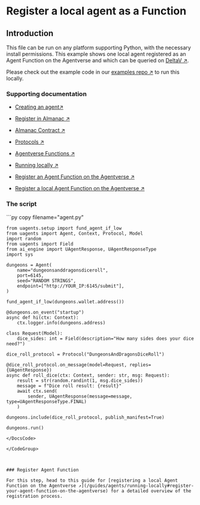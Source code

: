 
# Register a local agent as a Function

## Introduction

This file can be run on any platform supporting Python, with the necessary install permissions. This example shows one local agent registered as an Agent Function on the Agentverse and which can be queried on [DeltaV ↗️](/concepts/ai-engine/deltav).

Please check out the example code in our [examples repo ↗️](https://github.com/fetchai/uAgent-Examples/blob/main/1-uagents/examples/intermediate/local-agent-registration/agent.py) to run this locally.

### Supporting documentation

- [Creating an agent↗️](/guides/agents/create-a-uagent)

- [Register in Almanac ↗️](/guides/agents/register-in-almanac)

- [Almanac Contract ↗️](/references/contracts/uagents-almanac/almanac-overview)

- [Protocols ↗️](/references/uagents/uagents-protocols/agent-protocols)

- [Agentverse Functions ↗️](/guides/services/services)

- [Running locally ↗️](/guides/agents/running-locally)

- [Register an Agent Function on the Agentverse ↗️](/guides/agentverse/registering-agent-services)

- [Register a local Agent Function on the Agentverse ↗️](/guides/agents/running-locally#register-your-agent-function-on-the-agentverse)

### The script

<GithubCodeSegment digest="ee7c5db0576003f1b1e844f84f262358">
    <CodeSegment
        path="https://github.com/fetchai/uAgent-Examples/blob/main/1-uagents/examples/intermediate/local-agent-registration/agent.py"
        lineStart={1}
        lineEnd={36}
        hosted={true}
    />
</GithubCodeSegment>
<CodeGroup dynamic hasCopy isLocalHostedFile digest='ee7c5db0576003f1b1e844f84f262358'>

<DocsCode local={true}>
	```py copy filename="agent.py"

	from uagents.setup import fund_agent_if_low
	from uagents import Agent, Context, Protocol, Model
	import random
	from uagents import Field
	from ai_engine import UAgentResponse, UAgentResponseType
	import sys
	 
	dungeons = Agent(
	    name="dungeonsanddragonsdiceroll",
	    port=6145,
	    seed="RANDOM STRINGS",
	    endpoint=["http://YOUR_IP:6145/submit"],
	)
	 
	fund_agent_if_low(dungeons.wallet.address())
	 
	@dungeons.on_event("startup")
	async def hi(ctx: Context):
	    ctx.logger.info(dungeons.address)
	 
	class Request(Model):
	    dice_sides: int = Field(description="How many sides does your dice need?")
	 
	dice_roll_protocol = Protocol("DungeonsAndDragonsDiceRoll")
	 
	@dice_roll_protocol.on_message(model=Request, replies={UAgentResponse})
	async def roll_dice(ctx: Context, sender: str, msg: Request):
	    result = str(random.randint(1, msg.dice_sides))
	    message = f"Dice roll result: {result}"
	    await ctx.send(
	        sender, UAgentResponse(message=message, type=UAgentResponseType.FINAL)
	    )
	 
	dungeons.include(dice_roll_protocol, publish_manifest=True)
	 
	dungeons.run()

```
</DocsCode>

</CodeGroup>



### Register Agent Function

For this step, head to this guide for [registering a local Agent Function on the Agentverse ↗️](/guides/agents/running-locally#register-your-agent-function-on-the-agentverse) for a detailed overview of the registration process.
